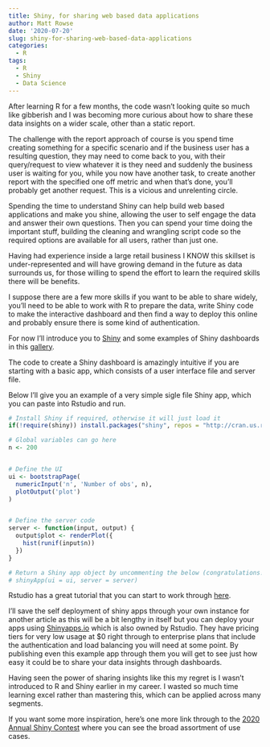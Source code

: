 ```yaml
---
title: Shiny, for sharing web based data applications
author: Matt Rowse
date: '2020-07-20'
slug: shiny-for-sharing-web-based-data-applications
categories:
  - R
tags:
  - R
  - Shiny
  - Data Science
---
```


After learning R for a few months, the code wasn't looking quite so much like gibberish and I was becoming more curious about how to share these data insights on a wider scale, other than a static report. 

The challenge with the report approach of course is you spend time creating something for a specific scenario and if the business user has a resulting question, they may need to come back to you, with their query/request to view whatever it is they need and suddenly the business user is waiting for you, while you now have another task, to create another report with the specified one off metric and when that's done, you'll probably get another request. This is a vicious and unrelenting circle.

Spending the time to understand Shiny can help build web based applications and make you shine, allowing the user to self engage the data and answer their own questions. Then you can spend your time doing the important stuff, building the cleaning and wrangling script code so the required options are available for all users, rather than just one.

Having had experience inside a large retail business I KNOW this skillset is under-represented and will have growing demand in the future as data surrounds us, for those willing to spend the effort to learn the required skills there will be benefits.

I suppose there are a few more skills if you want to be able to share widely, you'll need to be able to work with R to prepare the data, write Shiny code to make the interactive dashboard and then find a way to deploy this online and probably ensure there is some kind of authentication. 

For now I'll introduce you to [Shiny](https://shiny.rstudio.com/) and some examples of Shiny dashboards in this [gallery](https://shiny.rstudio.com/gallery/).

The code to create a Shiny dashboard is amazingly intuitive if you are starting with a basic app, which consists of a user interface file and server file.

Below I'll give you an example of a very simple sigle file Shiny app, which you can paste into Rstudio and run.
```r
# Install Shiny if required, otherwise it will just load it
if(!require(shiny)) install.packages("shiny", repos = "http://cran.us.r-project.org")

# Global variables can go here
n <- 200


# Define the UI
ui <- bootstrapPage(
  numericInput('n', 'Number of obs', n),
  plotOutput('plot')
)


# Define the server code
server <- function(input, output) {
  output$plot <- renderPlot({
    hist(runif(input$n))
  })
}

# Return a Shiny app object by uncommenting the below (congratulations!)
# shinyApp(ui = ui, server = server)
```

Rstudio has a great tutorial that you can start to work through [here](https://shiny.rstudio.com/articles/).

I'll save the self deployment of shiny apps through your own instance for another article as this will be a bit lengthy in itself but you can deploy your apps using [Shinyapps.io](https://www.shinyapps.io/) which is also owned by Rstudio. They have pricing tiers for very low usage at $0 right through to enterprise plans that include the authentication and load balancing you will need at some point. By publishing even this example app through them you will get to see just how easy it could be to share your data insights through dashboards.

Having seen the power of sharing insights like this my regret is I wasn't introduced to R and Shiny earlier in my career. I wasted so much time learning excel rather than mastering this, which can be applied across many segments. 

If you want some more inspiration, here's one more link through to the [2020 Annual Shiny Contest](https://blog.rstudio.com/2020/07/13/winners-of-the-2nd-shiny-contest/) where you can see the broad assortment of use cases.

